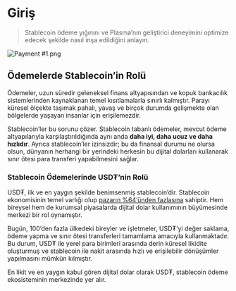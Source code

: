 # Giriş

> Stablecoin ödeme yığınını ve Plasma’nın geliştirici deneyimini optimize edecek şekilde nasıl inşa edildiğini anlayın.

![Payment #1.png](https://mintlify.s3.us-west-1.amazonaws.com/plasma-97e11032/images/Payment1.png)

## Ödemelerde Stablecoin’in Rolü

Ödemeler, uzun süredir geleneksel finans altyapısından ve kopuk bankacılık sistemlerinden kaynaklanan temel kısıtlamalarla sınırlı kalmıştır. Parayı küresel ölçekte taşımak pahalı, yavaş ve birçok durumda gelişmekte olan bölgelerde yaşayan insanlar için erişilemezdir.

Stablecoin’ler bu sorunu çözer. Stablecoin tabanlı ödemeler, mevcut ödeme altyapılarıyla karşılaştırıldığında aynı anda **daha iyi, daha ucuz ve daha hızlıdır**. Ayrıca stablecoin’ler izinsizdir; bu da finansal durumu ne olursa olsun, dünyanın herhangi bir yerindeki herkesin bu dijital dolarları kullanarak sınır ötesi para transferi yapabilmesini sağlar.

### Stablecoin Ödemelerinde USD₮’nin Rolü

USD₮, ilk ve en yaygın şekilde benimsenmiş stablecoin’dir. Stablecoin ekonomisinin temel varlığı olup [pazarın %64’ünden fazlasına](https://app.rwa.xyz/stablecoins) sahiptir. Hem bireysel hem de kurumsal piyasalarda dijital dolar kullanımının büyümesinde merkezi bir rol oynamıştır.

Bugün, 100’den fazla ülkedeki bireyler ve işletmeler, USD₮’yi değer saklama, ödeme yapma ve sınır ötesi transferleri tamamlama amacıyla kullanmaktadır. Bu durum, USD₮ ile yerel para birimleri arasında derin küresel likidite oluşturmuş ve stablecoin ile nakit arasında hızlı ve erişilebilir dönüşümler yapılmasını mümkün kılmıştır.

En likit ve en yaygın kabul gören dijital dolar olarak USD₮, stablecoin ödeme ekosisteminin merkezinde yer alır.
